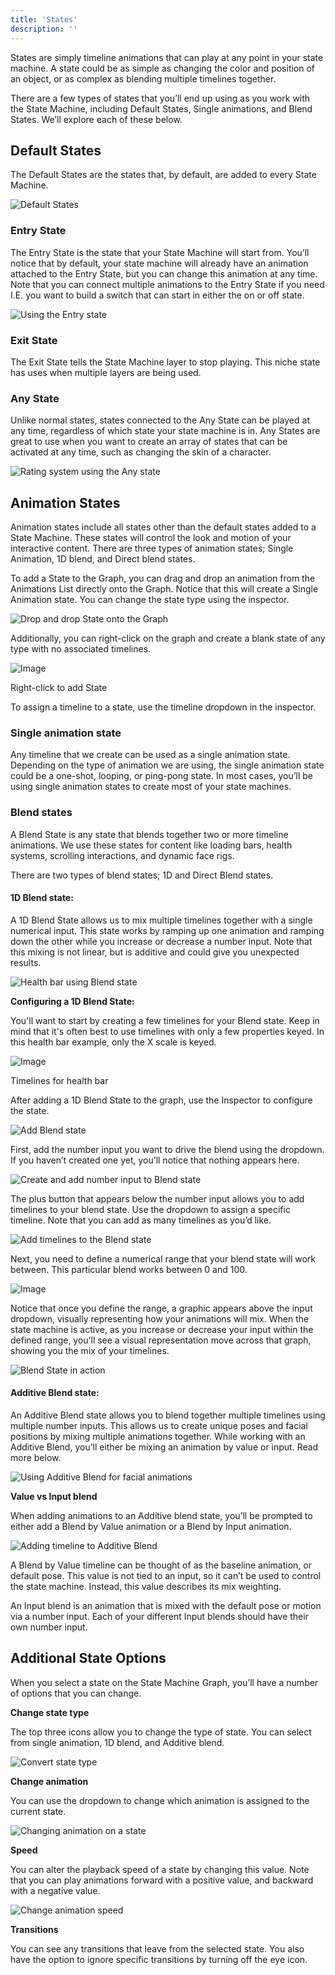 ```yaml
---
title: 'States'
description: ''
---
```


States are simply timeline animations that can play at any point in your state machine. A state could be as simple as changing the color and position of an object, or as complex as blending multiple timelines together.

There are a few types of states that you’ll end up using as you work with the State Machine, including Default States, Single animations, and Blend States. We’ll explore each of these below. 

## Default States 

The Default States are the states that, by default, are added to every State Machine.

![Default States](/images/editor/state-machine/42815967-dd47-4da1-ba8a-4fc12f64d972.webp)

### Entry State 

The Entry State is the state that your State Machine will start from. You’ll notice that by default, your state machine will already have an animation attached to the Entry State, but you can change this animation at any time. Note that you can connect multiple animations to the Entry State if you need I.E. you want to build a switch that can start in either the on or off state.

![Using the Entry state](https://ucarecdn.com/9d359af8-f3c3-4d57-8f88-7ba8dcad4847/)

### Exit State 

The Exit State tells the State Machine layer to stop playing. This niche state has uses when multiple layers are being used.

### Any State

Unlike normal states, states connected to the Any State can be played at any time, regardless of which state your state machine is in. Any States are great to use when you want to create an array of states that can be activated at any time, such as changing the skin of a character.

![Rating system using the Any state](https://ucarecdn.com/6c4401fc-1b7c-4748-901d-a6e237f57e51/)

## Animation States 

Animation states include all states other than the default states added to a State Machine. These states will control the look and motion of your interactive content. There are three types of animation states; Single Animation, 1D blend, and Direct blend states.

To add a State to the Graph, you can drag and drop an animation from the Animations List directly onto the Graph. Notice that this will create a Single Animation state. You can change the state type using the inspector.

![Drop and drop State onto the Graph](https://ucarecdn.com/f99e2294-1915-4449-8632-71227dc4f87f/)

Additionally, you can right-click on the graph and create a blank state of any type with no associated timelines.

![Image](https://ucarecdn.com/34662198-6e61-43bd-83dd-d4d8e1ee8012/)

Right-click to add State

To assign a timeline to a state, use the timeline dropdown in the inspector.

### Single animation state 

Any timeline that we create can be used as a single animation state. Depending on the type of animation we are using, the single animation state could be a one-shot, looping, or ping-pong state. In most cases, you’ll be using single animation states to create most of your state machines.

### Blend states 

A Blend State is any state that blends together two or more timeline animations. We use these states for content like loading bars, health systems, scrolling interactions, and dynamic face rigs.

There are two types of blend states; 1D and Direct Blend states.

#### 1D Blend state: 

A 1D Blend State allows us to mix multiple timelines together with a single numerical input. This state works by ramping up one animation and ramping down the other while you increase or decrease a number input. Note that this mixing is not linear, but is additive and could give you unexpected results.

![Health bar using Blend state](https://ucarecdn.com/875b9ed6-41c7-4023-aaad-f38d2042dca7/)

**Configuring a 1D Blend State:**

You'll want to start by creating a few timelines for your Blend state. Keep in mind that it's often best to use timelines with only a few properties keyed. In this health bar example, only the X scale is keyed.

![Image](https://ucarecdn.com/a2e08c89-388b-4b21-b31b-3d5fb6e94cd7/)

Timelines for health bar

After adding a 1D Blend State to the graph, use the Inspector to configure the state.

![Add Blend state](https://ucarecdn.com/266c2c6d-6719-4b65-b06a-b1ca35d2eb86/)

First, add the number input you want to drive the blend using the dropdown. If you haven’t created one yet, you’ll notice that nothing appears here.

![Create and add number input to Blend state](https://ucarecdn.com/baf39e65-5bf1-44ed-bd2e-b0f0afa24ded/)

The plus button that appears below the number input allows you to add timelines to your blend state. Use the dropdown to assign a specific timeline. Note that you can add as many timelines as you’d like.

![Add timelines to the Blend state](https://ucarecdn.com/fe5d4505-8290-4be9-b0d6-58f13d1df553/)

Next, you need to define a numerical range that your blend state will work between. This particular blend works between 0 and 100.

![Image](https://ucarecdn.com/6a92f242-2979-44c7-bb95-fc51ebeeda5d/)

Notice that once you define the range, a graphic appears above the input dropdown, visually representing how your animations will mix. When the state machine is active, as you increase or decrease your input within the defined range, you’ll see a visual representation move across that graph, showing you the mix of your timelines.

![Blend State in action](https://ucarecdn.com/44a40cb9-90d9-4aca-920f-6042cc52340f/)

#### Additive Blend state:

An Additive Blend state allows you to blend together multiple timelines using multiple number inputs. This allows us to create unique poses and facial positions by mixing multiple animations together. While working with an Additive Blend, you’ll either be mixing an animation by value or input. Read more below.

![Using Additive Blend for facial animations](https://ucarecdn.com/71cf4345-b728-47a4-946c-e08de2eb86dd/)

**Value vs Input blend**

When adding animations to an Additive blend state, you’ll be prompted to either add a Blend by Value animation or a Blend by Input animation.

![Adding timeline to Additive Blend](https://ucarecdn.com/8e2c7380-85cf-4e41-8dd8-82e98f34d1bd/)

A Blend by Value timeline can be thought of as the baseline animation, or default pose. This value is not tied to an input, so it can’t be used to control the state machine. Instead, this value describes its mix weighting.

An Input blend is an animation that is mixed with the default pose or motion via a number input. Each of your different Input blends should have their own number input.

## Additional State Options 

When you select a state on the State Machine Graph, you’ll have a number of options that you can change.

**Change state type**

The top three icons allow you to change the type of state. You can select from single animation, 1D blend, and Additive blend.

![Convert state type](https://ucarecdn.com/185c56c3-4d69-4526-95c9-62af59675f18/)

**Change animation**

You can use the dropdown to change which animation is assigned to the current state.

![Changing animation on a state](https://ucarecdn.com/e8a8e540-b5ed-4947-b2cc-45ba793f0ea0/)

**Speed**

You can alter the playback speed of a state by changing this value. Note that you can play animations forward with a positive value, and backward with a negative value.

![Change animation speed](https://ucarecdn.com/5ada4e3d-bbba-412d-8bc3-6b4417717e16/)

**Transitions**

You can see any transitions that leave from the selected state. You also have the option to ignore specific transitions by turning off the eye icon.